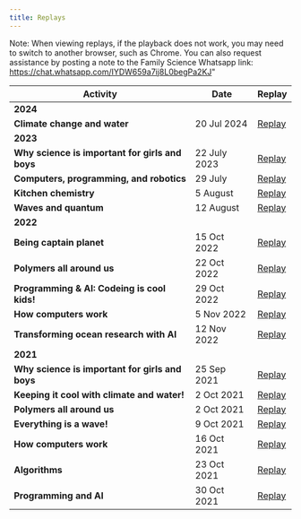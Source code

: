```yaml
---
title: Replays
---
```


Note: When viewing replays, if the playback does not work, you may need to switch to another browser, such as Chrome.  You can also request assistance by posting a note to the Family Science Whatsapp link: https://chat.whatsapp.com/IYDW659a7ij8L0begPa2KJ"

| Activity | Date | Replay |
|---------|-----------|----|
| **2024** | | |
| **Climate change and water** | 20 Jul 2024 | [Replay]() |
| **2023** | | | | |
| **Why science is important for girls and boys** | 22 July 2023 | [Replay]() |
| **Computers, programming, and robotics** | 29 July | [Replay]() |
| **Kitchen chemistry** | 5 August | [Replay]() |
| **Waves and quantum** | 12 August | [Replay]() |
| **2022** | | | | |
| **Being captain planet** | 15 Oct 2022 | [Replay]() |
| **Polymers all around us** | 22 Oct 2022 | [Replay]() | 
| **Programming & AI: Codeing is cool kids!** | 29 Oct 2022 | [Replay]() |
| **How computers work** | 5 Nov 2022 | [Replay]() |
| **Transforming ocean research with AI** | 12 Nov 2022 | [Replay]() |
| **2021** | | | | [Resources]() |
| **Why science is important for girls and boys** | 25 Sep 2021 | [Replay]() |
| **Keeping it cool with climate and water!** | 2 Oct 2021 | [Replay]() |
| **Polymers all around us** | 2 Oct 2021 | [Replay]() |
| **Everything is a wave!** | 9 Oct 2021 | [Replay]() |
| **How computers work** | 16 Oct 2021 | [Replay]() |
| **Algorithms** | 23 Oct 2021 | [Replay]() |
| **Programming and AI** | 30 Oct 2021 | [Replay]() |

